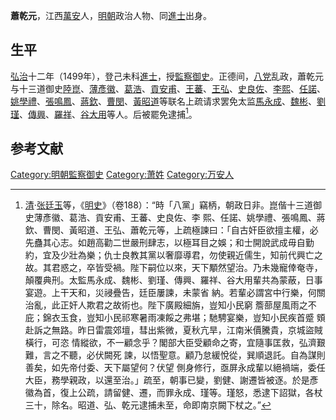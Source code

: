 '''蕭乾元'''，江西[[萬安|萬安]]人，[[明朝|明朝]]政治人物、同[[進士|進士]]出身。

== 生平 ==
[[弘治_(明朝)|弘治]]十二年（1499年），登己未科[[進士|進士]]，授[[監察御史|監察御史]]。正德间，[[八党|八党]]乱政，蕭乾元与十三道御史[[陸崑|陸崑]]、[[薄彥徽|薄彥徽]]、[[葛浩|葛浩]]、[[貢安甫|貢安甫]]、[[王蕃|王蕃]]、[[王弘_(弘治進士)|王弘]]、[[史良佐|史良佐]]、[[李熙|李熙]]、[[任諾|任諾]]、[[姚學禮|姚學禮]]、[[張鳴鳳|張鳴鳳]]、[[蔣欽|蔣欽]]、[[曹閔|曹閔]]、[[黃昭道|黃昭道]]等联名上疏请求罢免太监[[馬永成|馬永成]]、[[魏彬|魏彬]]、[[劉瑾|劉瑾]]、[[傳興|傳興]]、[[羅祥|羅祥]]、[[谷大用|谷大用]]等人。后被罷免逮捕<ref>[[清|清]]·[[张廷玉|张廷玉]]等，《[[明史|明史]]》（卷188）：“時「八黨」竊柄，朝政日非。崑偕十三道御史薄彥徽、葛浩、貢安甫、王蕃、史良佐、李 熙、任諾、姚學禮、張鳴鳳、蔣欽、曹閔、黃昭道、王弘、蕭乾元等，上疏極諫曰：「自古奸臣欲擅主權，必先蠱其心志。如趙高勸二世嚴刑肆志，以極耳目之娛；和士開說武成毋自勤約，宜及少壯為樂；仇士良教其黨以奢靡導君，勿使親近儒生，知前代興亡之故。其君惑之，卒皆受禍。陛下嗣位以來，天下顒然望治。乃未幾寵倖奄寺，顛覆典刑。太監馬永成、魏彬、劉瑾、傳興、羅祥、谷大用輩共為蒙蔽，日事宴遊。上干天和，災祲疊告，廷臣屢諫，未蒙省 納。若輩必謂宮中行樂，何關治亂，此正奸人欺君之故術也。陛下廣殿細旃，豈知小民窮 簷蔀屋風雨之不庇；錦衣玉食，豈知小民祁寒暑雨凍餒之弗堪；馳騁宴樂，豈知小民疾首蹙 頞赴訴之無路。昨日雷震郊壇，彗出紫微，夏秋亢旱，江南米價騰貴，京城盜賊橫行，可恣 情縱欲，不一顧念乎？閣部大臣受顧命之寄，宜隨事匡救，弘濟艱難，言之不聽，必伏闕死 諫，以悟聖意。顧乃怠緩悅從，巽順退託。自為謀則善矣，如先帝付委、天下屬望何？伏望 側身修行，亟屏永成輩以絕禍端，委任大臣，務學親政，以還至治。」疏至，朝事已變，劉健、謝遷皆被逐。於是彥徽為首，復上公疏，請留健、遷，而罪永成、瑾等。瑾怒，悉逮下詔獄，各杖三十，除名。昭道、弘、乾元逮捕未至，命即南京闕下杖之。”</ref>。

==参考文献==
{{reflist}}

{{明朝人物小作品}}
{{弘治十二年己未科殿試金榜}}
{{DEFAULTSORT:Xiao}}
[[Category:明朝監察御史|Category:明朝監察御史]]
[[Category:萧姓|Category:萧姓]]
[[Category:万安人|Category:万安人]]